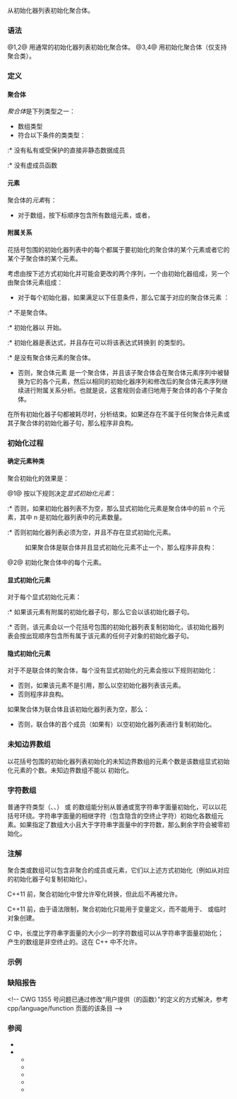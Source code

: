 {{title|聚合初始化}}
{{cpp/language/initialization/navbar}}
从初始化器列表初始化聚合体。{{rev inl|since=c++11|此为{{rlp|list initialization|列表初始化}}的一种形式。}}

===语法===
{{sdsc begin}}
{{sdsc|num=1|{{spar|T 对象}}{{nbspt}}{{ttb|1== {}} {{spar|实参1, 实参2, ...}} {{ttb|};}}}}
{{sdsc|num=2|{{spar|T 对象}} {{ttb|{}} {{spar|实参1, 实参2, ...}} {{ttb|};}}|notes={{mark since c++11}}}}
{{sdsc|num=3|{{spar|T 对象}}{{nbspt}}{{ttb|1== { .}}{{spar|指派符1}}{{nbspt}}{{ttb|1==}}{{nbspt}}{{spar|实参1}} {{ttb|, .}}{{spar|指派符2}} {{ttb|{}} {{spar|实参2}} {{ttb|}&lt;!-- --&gt;}} {{spar|...}} {{ttb|};}}|notes={{mark since c++20}}}}
{{sdsc|num=4|{{spar|T 对象}} {{ttb|{ .}}{{spar|指派符1}}{{nbspt}}{{ttb|1==}}{{nbspt}}{{spar|实参1}} {{ttb|, .}}{{spar|指派符2}} {{ttb|{}} {{spar|实参2}} {{ttb|}&lt;!-- --&gt;}} {{spar|...}} {{ttb|};}}|notes={{mark since c++20}}}}
{{sdsc end}}

@1,2@ 用通常的初始化器列表初始化聚合体。
@3,4@ 用{{ls|#指派初始化器}}初始化聚合体（仅支持聚合类）。

===定义===
====聚合体====
''聚合体''{{sep}}是下列类型之一：
* 数组类型
* 符合以下条件的类类型：
{{rrev multi
|until1=c++11|rev1=
:* 没有用户声明的构造函数
|until2=c++20|rev2=
:* 没有{{rlp|function#由用户提供的函数|用户提供}}、{{rlp|using declaration#继承构造函数|继承}}或 {{rlp|explicit}} 的构造函数
|rev3=
:* 没有用户声明或继承的构造函数
}}
:* 没有私有或受保护的直接非静态数据成员
{{rrev multi
|until1=c++17|rev1=
:* 没有{{rlp|derived class|基类}}
|rev2=
:* 没有{{rlps|derived class#虚基类}}
:* 没有{{rlp|derived class#私有继承|私有}}或{{rlp|derived class#受保护继承|受保护}}的直接基类
}}
:* 没有虚成员函数
{{rrev|since=c++11|until=c++14|
:* 没有{{rlp|data members#成员初始化|默认成员初始化器}}
}}

====元素====
聚合体的''元素''{{sep}}有：
* 对于数组，按下标顺序包含所有数组元素，或者，
{{rev begin}}
{{rev|until=c++17|
* 对于类，按声明顺序包含所有不是匿名{{rlp|bit field|位域}}的非静态数据成员。
}}
{{rev|since=c++17|
* 对于类，按声明顺序包含所有直接基类，然后按声明顺序包含所有不是匿名{{rlp|bit field|位域}}或{{rlp|union#匿名联合体|匿名联合体}}成员的非静态数据成员。
}}
{{rev end}}

====附属关系====
花括号包围的初始化器列表中的每个{{rlp|initialization|初始化器子句}}都属于要初始化的聚合体的某个元素或者它的某个子聚合体的某个元素。

考虑由按下述方式初始化并可能会更改的两个序列，一个由初始化器组成，另一个由聚合体元素组成：

* 对于每个初始化器，如果满足以下任意条件，那么它属于对应的聚合体元素 {{c|elem}}：
:* {{c|elem}} 不是聚合体。
:* 初始化器以 {{c|{}} 开始。
:* 初始化器是表达式，并且存在可以将该表达式转换到 {{c|elem}} 的类型的{{rlp|implicit conversion|隐式转换序列}}。
:* {{c|elem}} 是没有聚合体元素的聚合体。

* 否则，聚合体元素 {{c|elem}} 是一个聚合体，并且该子聚合体会在聚合体元素序列中被替换为它的各个元素，然后以相同的初始化器序列和修改后的聚合体元素序列继续进行附属关系分析。也就是说，这套规则会递归地用于聚合体的各个子聚合体。

在所有初始化器子句都被耗尽时，分析结束。如果还存在不属于任何聚合体元素或其子聚合体的初始化器子句，那么程序非良构。

{{source|1=
struct S1 { int a, b; };
struct S2 { S1 s, t; };

// “x” 的每个子聚合体都有一个附属的以 { 开始的初始化器子句
S2 x[2] =
{
    // 属于 “x[0]”
    {
        {1, 2}, // 属于 “x[0].s”
        {3, 4}  // 属于 “x[0].t”
    },
    // 属于 “x[1]”
    {
        {5, 6}, // 属于 “x[1].s”
        {7, 8}  // 属于 “x[1].t”
    }
};

// “x” 和 “y” 的值相同（见下文）
S2 y[2] = {1, 2, 3, 4, 5, 6, 7, 8};

// “y” 的附属关系分析流程：
// 1. 初始化聚合体元素序列（x[0], x[1]）以及
//    初始化器子句序列（1, 2, 3, 4, 5, 6, 7, 8）。
// 2. 从每个序列的首元素开始，检查 1 是否属于 x[0]：
//    · x[0] 是聚合体。
//    · 1 不以 { 开始。
//    · 1 是表达式，但不能隐式转换到 S2。
//    · x[0] 有聚合体元素。
// 3. 0 不属于 x[0]，因此 x[0] 会被替换成 x[0].s 和 x[0].t。
//    聚合体元素序列变成了（x[0].s, x[0].t, x[1]）。
// 4. 恢复附属关系检查，但是 1 还是不属于 x[0].s either。
// 5. 聚合体元素序列现在变成了（x[0].s.a, x[0].s.b, x[0].t, x[1]）。
// 6. 再次恢复附属关系检查：
//    1 属于 x[0].s.a，而且 2 属于 x[0].s.b。
// 7. 附属关系分析的剩余部分也按类似方式进行。

char cv[4] = {'a', 's', 'd', 'f', 0}; // 错误：初始化器子句过多
}}

===初始化过程===
====确定元素种类====
聚合初始化的效果是：

@1@ 按以下规则决定''显式初始化元素''：

{{rrev|since=c++20|
:* 如果初始化器列表是[[#指派初始化器|指派初始化器列表]]（聚合体此时只能具有类类型），每个指派符中的标识符必须指名该类的一个非静态数据成员，并且聚合体中显式初始化元素是这些成员或包含这些成员的元素。
}}
:* 否则，如果初始化器列表不为空，那么显式初始化元素是聚合体中的前 n 个元素，其中 n 是初始化器列表中的元素数量。
:* 否则初始化器列表必须为空，并且不存在显式初始化元素。

:如果聚合体是联合体并且显式初始化元素不止一个，那么程序非良构：

{{source|1=
union u { int a; const char* b; };

u a = {1};                   // OK：显式初始化成员 a
u b = {0, "asdf"};           // 错误：显式初始化两个成员
u c = {"asdf"};              // 错误：不能以 "asdf" 初始化 int

// C++20 指派初始化器列表
u d = {.b = "asdf"};         // OK：可以显式初始化非开头元素
u e = {.a = 1, .b = "asdf"}; // 错误：显式初始化两个成员
}}

@2@ {{rev inl|since=c++11|按元素顺序}}初始化聚合体中的每个元素。{{rev inl|since=c++11|也就是说，给定某个元素，它关联的所有的值计算和副作用都会{{rlp|eval order|按顺序早于}}按顺序在它之后的所有元素关联的所有的值计算和副作用。}}

====显式初始化元素====
对于每个显式初始化元素：
{{rrev|since=c++20|
* 如果该元素是匿名联合体成员，并且初始化器列表是[[#指派初始化器|指派初始化器列表]]，那么该元素会被指派初始化器列表 {{c|{D}&lt;!-- --&gt;}} 初始化，其中 {{tt|D}} 是指名该匿名联合体成员的成员的指派初始化器子句。只能有一个这样的指派初始化器子句。

{{source|1=
struct C
{
    union
    {
        int a;
        const char* p;
    };
    
    int x;
} c = {.a = 1, .x = 3}; // 以 1 初始化 c.a 并且以 3 初始化 c.x
}}

* 否则，如果初始化器列表是指派初始化器列表，那么元素会以对应的指派初始化器子句的初始化器初始化。
:* 如果该初始化器具有{{rlp|initialization|语法 {{v|1}}}}，并且需要通过窄化转换来转换语法中的表达式，那么程序非良构。
}}


{{rev begin}}
{{rev|until=c++20|
* 初始化器列表是花括号包围的初始化器列表：
}}
{{rev|since=c++20|
* 否则，初始化器列表是非指派的花括号包围的初始化器列表：
}}
{{rev end}}

:* 如果该元素有附属的初始化器子句，那么它会以该初始化器子句{{rlp|copy initialization|复制初始化}}。
:* 否则，该元素会以一个花括号包围的初始化器列表复制初始化，该初始化器列表会按出现顺序包含所有属于该元素的任何子对象的初始化器子句。

{{source|1=
struct A
{
    int x;
    
    struct B
    {
        int i;
        int j;
    } b;
} a = {1, {2, 3}&lt;!-- --&gt;}; // 以 1 初始化 a.x，以 2 初始化 a.b.i，以 3 初始化 a.b.j

struct base1 { int b1, b2 = 42; };

struct base2
{
    base2()
    {
        b3 = 42;
    }
    
    int b3;
};

struct derived : base1, base2
{
    int d;
};

derived d1{&lt;!----&gt;{1, 2}, {}, 4}; // 以  1 初始化 d1.b1，以 2 初始化 d1.b2，
                           //             以 42 初始化 d1.b3，以 4 初始化 d1.d
derived d2{&lt;!----&gt;{}, {}, 4};     // 以  0 初始化 d2.b1，以 42 初始化 d2.b2，
                           //             以 42 初始化 d2.b3，以  4 初始化 d2.d
}}

====隐式初始化元素====
对于不是联合体的聚合体，每个没有显式初始化的元素会按以下规则初始化：
{{rrev|since=c++11|
* 如果该元素有{{rlp|data members#成员初始化|默认成员初始化器}}，那么以该初始化器初始化该元素。
}}
* 否则，如果该元素不是引用，那么以空初始化器列表{{rlp|copy initialization|复制初始化}}该元素。
* 否则程序非良构。

{{source|1=
struct S
{
    int a;
    const char* b;
    int c;
    int d = b[a];
};

// 以 1 初始化 ss.a，
// 以 "asdf" 初始化 ss.b，
// 以表达式 int{} 的值（0）初始化 ss.c，
// 以 ss.b[ss.a] 的值（'s'）初始化 ss.d
S ss = {1, "asdf"};
}}


如果聚合体为联合体且该初始化器列表为空，那么：
{{rrev|since=c++11|
* 如果有任何可变成员具有默认成员初始化器，那么该成员以它的默认成员初始化器初始化。
}}
* 否则，联合体的首个成员（如果有）以空初始化器列表进行复制初始化。

===未知边界数组===
以花括号包围的初始化器列表初始化的未知边界数组的元素个数是该数组显式初始化元素的个数。未知边界数组不能以 {{c|{}&lt;!----&gt;}} 初始化。

{{source|1=
int x[] = {1, 3, 5}; // x 有 3 个元素

struct Y { int i, j, k; };

Y y[] = {1, 2, 3, 4, 5, 6}; // y 只有 2 个元素：
                            // 1、2 和 3 属于 y[0]，
                            // 4、5 和 6 属于 y[1]

int z[] = {} // 错误：不能声明没有元素的数组
}}


{{rrev|since=c++20|
===指派初始化器===
语法形式 {{v|3,4}} 被称为指派初始化器：每个 {{spar|指派符}} 必须指名 T 的一个直接非静态数据成员，而表达式中所用的所有 {{spar|指派符}} 必须按照与 T 的数据成员相同的顺序出现。
{{source|1=
struct A { int x; int y; int z; };

A a{.y = 2, .x = 1}; // 错误：指派符的顺序不匹配声明顺序
A b{.x = 1, .z = 2}; // OK：b.y 被初始化为 0
}}

指派初始化器所指名的每个直接非静态数据成员，从它的指派符后随的对应花括号或等号初始化器初始化。禁止窄化转换。

指派初始化器可以用来将{{rlp|union|联合体}}初始化为它的首个成员之外的状态。只可以为一个联合体提供一个初始化器。
{{source|1=
union u { int a; const char* b; };

u f = {.b = "asdf"};         // OK：联合体的活跃成员是 b
u g = {.a = 1, .b = "asdf"}; // 错误：只可提供一个初始化器
}}

对于非联合体的聚合体中未提供指派初始化器的元素，按上述针对初始化器子句的数量少于成员数量时的规则进行初始化（如果提供默认成员初始化器就使用它，否则用空列表进行初始化）：
{{source|1=
struct A
{
    string str;
    int n = 42;
    int m = -1;
};

A{.m = 21}  // 以 {} 初始化 str，这样会调用默认构造函数
            // 然后以 = 42 初始化 n
            // 然后以 = 21 初始化 m
}}

如果以指派初始化器子句初始化的聚合体拥有一个匿名联合体成员，那么对应的指派初始化器必须指名该匿名联合体的其中一个成员。

注意：乱序的指派初始化、嵌套的指派初始化、指派初始化器与常规初始化器的混合，以及数组的指派初始化在 [[c/language/struct initialization|C 编程语言]]中受支持，但在 C++ 不允许。
{{source|1=
struct A { int x, y; };
struct B { struct A a; };

struct A a = {.y = 1, .x = 2}; // C 中合法，C++ 中非法（乱序）
int arr[3] = {[1] = 5};        // C 中合法，C++ 中非法（数组）
struct B b = {.a.x = 0};       // C 中合法，C++ 中非法（嵌套）
struct A a = {.x = 1, 2};      // C 中合法，C++ 中非法（混合）
}}
}}

===字符数组===
普通字符类型（{{c/core|char}}、{{c/core|signed char}}、{{c/core|unsigned char}}）{{rev inl|since=c++20|、{{c/core|char8_t}}}}{{rev inl|since=c++11|、{{c/core|char16_t}}、{{c/core|char32_t}}}} 或 {{c/core|wchar_t}} 的数组能分别从普通{{rlp|string literal|字符串字面量}}{{rev inl|since=c++20|、UTF-8 字符串字面量}}{{rev inl|since=c++11|、UTF-16 字符串字面量、UTF-32 字符串字面量}}或宽字符串字面量初始化，可以以花括号环绕。{{rev inl|since=c++20&lt;!-- P2513R3 --&gt;|另外，{{c/core|char}} 或 {{c/core|unsigned char}} 的数组可以由 UTF-8 字符串字面量初始化，可用花括号环绕字符串字面量。}}字符串字面量的相继字符（包含隐含的空终止字符）初始化各数组元素。如果指定了数组大小且大于字符串字面量中的字符数，那么剩余字符会被零初始化。

{{source|1=
char a[] = "abc";
// 等价于 char a[4] = {'a', 'b', 'c', '\0'};

//  unsigned char b[3] = "abc"; // 错误：初始化器字符串太长
unsigned char b[5]{"abc"};
// 等价于 unsigned char b[5] = {'a', 'b', 'c', '\0', '\0'};

wchar_t c[] = {L"кошка"}; // 花括号可以省略
// 等价于 wchar_t c[6] = {L'к', L'о', L'ш', L'к', L'а', L'\0'};
}}

===注解===
聚合类或数组可以包含非聚合的{{rev inl|since=c++17|公开基类、}}成员或元素，它们以上述方式初始化（例如从对应的初始化器子句复制初始化）。

C++11 前，聚合初始化中曾允许窄化转换，但此后不再被允许。

C++11 前，由于语法限制，聚合初始化只能用于变量定义，而不能用于{{rlp|constructor|构造函数初始化列表}}、 {{rlp|new|new 表达式}}或临时对象创建。

C 中，长度比字符串字面量的大小少一的字符数组可以从字符串字面量初始化；产生的数组是非空终止的。这在 C++ 中不允许。
{{ftm begin|core=1|sort=1}}
{{ftm|__cpp_aggregate_bases|value=201603L|std=C++17|带有基类的聚合类}}
{{ftm|__cpp_aggregate_nsdmi|value=201304L|std=C++14|带有默认成员初始化器的聚合类}}
{{ftm|__cpp_aggregate_paren_init|value=201902L|std=C++20|形式为{{rlp|direct initialization|直接初始化}}的聚合初始化}}
{{ftm|__cpp_char8_t|value=202207L|std=C++23|dr=20|{{c/core|char8_t}} 兼容性与可移植性修正（允许从 {{rlp|string literal|UTF-8 字符串字面量}}[[#字符数组|初始化 ({{c/core|unsigned char}} 的数组]]）}}
{{ftm|__cpp_designated_initializers|value=201707L|std=C++20|{{ls|#指派初始化器}}}}
{{ftm end}}

===示例===
{{example
|code=
#include &lt;array&gt;
#include &lt;cstdio&gt;
#include &lt;string&gt;

struct S
{
    int x;
    
    struct Foo
    {
        int i;
        int j;
        int a[3];
    } b;
};

int main()
{
    S s1 = {1, {2, 3, {4, 5, 6}&lt;!----&gt;}&lt;!----&gt;};
    S s2 = {1, 2, 3, 4, 5, 6};  // 相同，但有花括号消除
    S s3{1, {2, 3, {4, 5, 6}&lt;!----&gt;}&lt;!----&gt;}; // 相同，使用直接列表初始化语法
    S s4{1, 2, 3, 4, 5, 6}; // CWG 1270 前错误：花括号消除只能与等号一起使用

    int ar[] = {1, 2, 3}; // ar 是 int[3]
//  char cr[3] = {'a', 'b', 'c', 'd'}; // 初始化器子句过多
    char cr[3] = {'a'}; // 数组初始化为 {'a', '\0', '\0'}

    int ar2d1[2][2] = {{1, 2}, {3, 4}}; // 完全花括号的 2D 数组： {1, 2}
                                        //                      {3, 4}
    int ar2d2[2][2] = {1, 2, 3, 4}; // 花括号消除： {1, 2}
                                    //             {3, 4}
    int ar2d3[2][2] = {{1}, {2}};   // 仅第一列： {1, 0}
                                    //           {2, 0}

    std::array&lt;int, 3&gt; std_ar2{&lt;!----&gt;{1, 2, 3}&lt;!----&gt;};  // std::array 是聚合体
    std::array&lt;int, 3&gt; std_ar1 = {1, 2, 3}; // 可以消除花括号

//  int ai[] = {1, 2.0}; // 从 double 到 int 的窄化转换：
                         // C++11 中错误，C++03 中 OK

    std::string ars[] = {std::string("one"), // 复制初始化
                         "two",              // 转换，然后复制初始化
                         {'t', 'h', 'r', 'e', 'e'}&lt;!----&gt;}; // 列表初始化
    
    union U
    {
        int a;
        const char* b;
    };
    U u1 = {1};         // OK，联合体的首个成员
//  U u2 = {0, "asdf"}; // 错误：用过多的初始化器初始化联合体
//  U u3 = {"asdf"};    // 错误：到 int 的转换无效

    [](...) { std::puts("未使用变量的垃圾收集——完成。"); }
    (
        s1, s2, s3, s4, ar, cr, ar2d1, ar2d2, ar2d3, std_ar2, std_ar1, u1
    );
}

// 聚合体
struct base1 { int b1, b2 = 42; };

// 非聚合体
struct base2
{
    base2() : b3(42) {}
    
    int b3;
};

// C++17 里是聚合体
struct derived : base1, base2 { int d; };

derived d1{&lt;!----&gt;{1, 2}, {}, 4}; // d1.b1 = 1，d1.b2 = 2 ，d1.b3 = 42，d1.d = 4
derived d2{&lt;!----&gt;{}, {}, 4};     // d2.b1 = 0，d2.b2 = 42，d2.b3 = 42，d2.d = 4
|output=
未使用变量的垃圾收集——完成。
}}

===缺陷报告===
{{dr list begin}}
{{dr list item|wg=cwg|dr=413|std=C++98|before=聚合初始化会初始化匿名位域|after=忽略它们}}
{{dr list item|wg=cwg|dr=737|std=C++98|before=当字符数组被字符数量少于数组大小的字符串初始化时，&lt;br&gt;尾后 {{c|'\0'}} 后面的数组元素不会被初始化|after=这些元素会被零初始化}}
{{dr list item|wg=cwg|dr=1270|std=C++11|before=只能在复制列表初始化中使用花括号消除|after=在也可以在其他地方使用}}
&lt;!-- CWG 1355 号问题已通过修改“用户提供（的函数）”的定义的方式解决，参考 cpp/language/function 页面的该条目 --&gt;
{{dr list item|wg=cwg|dr=1518|std=C++11|before=声明了 explicit 默认构造函数或有继承构造函数的类可以是聚合体|after=它不是聚合体}}
{{dr list item|wg=cwg|dr=1622|std=C++98|before=不能以 {{c|{}&lt;!----&gt;}} 初始化联合体|after=可以这样初始化}}
{{dr list item|wg=cwg|dr=2149|paper=P3106R1|std=C++98|before=不明确推导数组大小时是否适用花括号省略|after=适用}}
{{dr list item|wg=cwg|dr=2272|std=C++98|before=会以空初始化列表复制初始化没有显式初始化的非静态引用成员|after=此时程序非良构}}
{{dr list item|wg=cwg|dr=2610|std=C++17|before=聚合体类型不能有私有或受保护的间接基类|after=可以有}}
{{dr list item|wg=cwg|dr=2619|std=C++20|before=从指派初始化器进行的初始化的种类不明确|after=取决于初始化器的种类}}
{{dr list item|paper=P2513R3|std=C++20|before=UTF-8 字符串字面量不能初始化 {{c/core|char}} 或&lt;br&gt;{{c/core|unsigned char}} 数组，这与 C 或 C++17 不兼容|after=这种初始化合法}}
{{dr list end}}

===参阅===
* {{rlp|copy elision|复制消除}}
* {{rlp|initialization|初始化}}
** {{rlp|constant initialization|常量初始化}}
** {{rlp|list initialization|列表初始化}}
** {{rlp|reference initialization|引用初始化}}
** {{rlp|value initialization|值初始化}}
** {{rlp|zero initialization|零初始化}}
{{dsc begin}}
{{dsc see c|c/language/struct initialization|结构体与联合体初始化|nomono=true}}
{{dsc end}}

{{langlinks|de|en|es|fr|it|ja|pt|ru}}